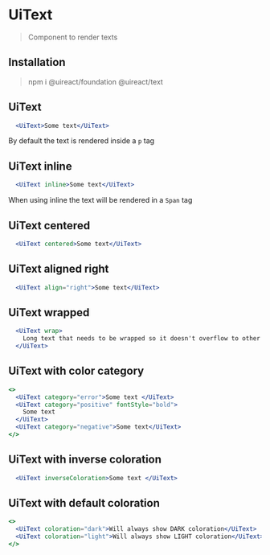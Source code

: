 
# UiText

> Component to render texts

## Installation

> npm i @uireact/foundation @uireact/text

## UiText

```jsx live scope={{UiText}}
  <UiText>Some text</UiText>
```

By default the text is rendered inside a `p` tag

## UiText inline

```jsx live scope={{UiText}}
  <UiText inline>Some text</UiText>
```

When using inline the text will be rendered in a `Span` tag

## UiText centered

```jsx live scope={{UiText}}
  <UiText centered>Some text</UiText>
```

## UiText aligned right

```jsx live scope={{UiText}}
  <UiText align="right">Some text</UiText>
```

## UiText wrapped

```jsx live scope={{UiText}}
  <UiText wrap>
    Long text that needs to be wrapped so it doesn't overflow to other areas of the content where we wouldn't like it
  </UiText>
```

## UiText with color category

```jsx live scope={{UiText}}
<>
  <UiText category="error">Some text </UiText>
  <UiText category="positive" fontStyle="bold">
    Some text
  </UiText>
  <UiText category="negative">Some text</UiText>
</>
```

## UiText with inverse coloration

```jsx live scope={{UiText}}
  <UiText inverseColoration>Some text </UiText>
```

## UiText with default coloration

```jsx live scope={{UiText}}
<>
  <UiText coloration="dark">Will always show DARK coloration</UiText>
  <UiText coloration="light">Will always show LIGHT coloration</UiText>
</>
```
